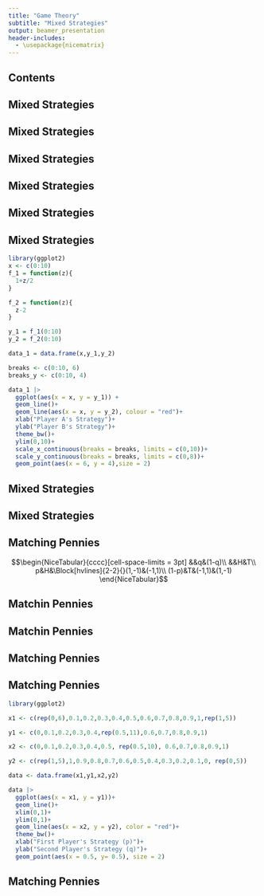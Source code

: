 ```yaml
---
title: "Game Theory"
subtitle: "Mixed Strategies"
output: beamer_presentation
header-includes: 
  - \usepackage{nicematrix}
---
```

## Contents

\begin{itemize}
  \item Mixed Strategies
  \item Matching Pennies
\end{itemize}

## Mixed Strategies
\begin{itemize}
  \item As you may remember that, in previous chapter we have evaluated the discrete static complete information games. However, we couldn't find an equilibrium for the Matching Pennies game.
  \item In order to find an equilibrium we should employ a different approach from the discrete understanding.
\end{itemize}

## Mixed Strategies
\begin{itemize}
  \item In this chapter, we will evaluate the continuous static games, in which there are infinite choices for each players. 
  \item Consider a case where two firms decide to implement a price level. They have infinite amount of choices, with the constraint of not negative.
  \item Our starting point will be the infinite choices and then we will introduce the probability concept in terms of discrete games.
\end{itemize}

## Mixed Strategies
\begin{itemize}
  \item Consider a simple case where two players' utility functions are given as:
  $$U_A(S_A,S_B)=-S^2_A+4S_A+2S_AS_B+3S_B-S^2_B$$
  $$U_B(S_A,S_B)=-S^2_B+2S_B+S_AS_B+S_A-S^2_A$$
\end{itemize}

## Mixed Strategies
\begin{itemize}
  \item As you can observe, the utilities that each player will acquire depends on the other player's strategy.
  \item Since both players will try to maximize its utility, we should take the partial derivative of each utility with respect to their strategy and equalize both of them to $0$:
  $$\frac{\partial{U_A}}{\partial{S_A}}=-2S_A+4+2S_B=0$$
  $$\frac{{\partial{U_B}}}{\partial{S_B}}=-2S_B+2+S_A=0$$
\end{itemize}

## Mixed Strategies
\begin{itemize}
  \item If we rearrange the equations, we will get:
  $$S_A=2+S_B$$
  $$S_B=1+\frac{S_A}{2}$$
  \item These equations are called Best Response Functions for player A and player B.
  \item What we did was we have first taken the partial derivatives of each utility functions with respect to player's strategy and equalize to $0$. This means that, we held constant other variables in the equation and tried to find optimal strategy which maximizes the utility.
\end{itemize}




## Mixed Strategies
```r
library(ggplot2)
x <- c(0:10)
f_1 = function(z){
  1+z/2
}

f_2 = function(z){
  z-2
}

y_1 = f_1(0:10)
y_2 = f_2(0:10)

data_1 = data.frame(x,y_1,y_2)

breaks <- c(0:10, 6)
breaks_y <- c(0:10, 4)

data_1 |> 
  ggplot(aes(x = x, y = y_1)) +
  geom_line()+
  geom_line(aes(x = x, y = y_2), colour = "red")+
  xlab("Player A's Strategy")+
  ylab("Player B's Strategy")+
  theme_bw()+
  ylim(0,10)+
  scale_x_continuous(breaks = breaks, limits = c(0,10))+
  scale_y_continuous(breaks = breaks, limits = c(0,8))+
  geom_point(aes(x = 6, y = 4),size = 2)

```



## Mixed Strategies
\begin{itemize}
  \item As it is illustrated through the graph, the Nash Equilibrium will be $\{6,4\}.$
  \item Understand this conclusion as this: They will increase their strategies (in terms of numbers) until the Best Response Functions of both players intersect, which is $\{6,4\}$.
\end{itemize}

## Mixed Strategies
\begin{itemize}
  \item In order to understand the mixed strategies, we will introduce the concept of Expected Payoff, in which players will try to maximize their expected payoff.
  \item Actually we have shown the implementation of Expected Payoff concept with continuous case in previous pages, in order to understand it there should also be an example where we implement it in discrete game. 
\end{itemize}

## Matching Pennies
\begin{itemize}
  \item Remember from the previous chapter in which we were trying to solve Matching Pennies game and we indicated that we have to have a different tool to solve it.
  \item We will solve it through Expected Payoff, by attributing probabilities for each of strategies.
  \item Let's say probability of first player playing head is $p$, then playing tail will be $1-p$. And for second player playing head $q$ and tail will be $1-q$.
\end{itemize}



$$\begin{NiceTabular}{cccc}[cell-space-limits = 3pt]
&&q&(1-q)\\
&&H&T\\
p&H&\Block[hvlines]{2-2}{}(1,-1)&(-1,1)\\
(1-p)&T&(-1,1)&(1,-1)
\end{NiceTabular}$$

## Matchin Pennies
\begin{itemize}
  \item According to this matrix, we would represent the Expected Payoff of first player as:\\
  $EP_1 = p \times q \times 1 + p \times (1-q) \times (-1)+ (1-p) \times q \times (-1) + (1-p) \times (1-q) \times 1 $
  $$EP_1 = 4pq -2p -2q +1$$
\end{itemize}

## Matchin Pennies
\begin{itemize}
  \item In order to find the equilibrium, we would take the partial derivative with respect to first player's probability and equalize to zero, to maximize the Expected Payoff:
  $$\frac{\partial{EP_1}}{\partial{p}}=4q-2=0$$
  $$q = 0.5$$
  \item Since the Expected Payoff functions will be symmetric, we would get the same answer for the Expected Payoff of second player $(p = 0.5)$.
\end{itemize}

## Matching Pennies
\begin{itemize}
  \item This result that we have found indicates that, both players would meet at the point of equal probabilities for each strategy. 
  \item If, assume that, second player attributed selecting first strategy as $ q = 0.1$, then the Expected Payoff of first player will be:
  $$EP_1 = 0.4p-2p-0.2+1$$
  $$EP_1 = -1.6p+0.8$$
  \item In order to maximize this one, first player will decide as $p=0$, which means that he/she will certainly choose tail.
\end{itemize}

## Matching Pennies
\begin{itemize}
  \item However, knowing that first player choose tail, the second player will choose head.
  \item Thus, as it can be seen that, the Best Response Functions of both players will be in a discrete shape, rather than continuous as our first example.
\end{itemize}

```r

library(ggplot2)

x1 <- c(rep(0,6),0.1,0.2,0.3,0.4,0.5,0.6,0.7,0.8,0.9,1,rep(1,5))

y1 <- c(0,0.1,0.2,0.3,0.4,rep(0.5,11),0.6,0.7,0.8,0.9,1)

x2 <- c(0,0.1,0.2,0.3,0.4,0.5, rep(0.5,10), 0.6,0.7,0.8,0.9,1)

y2 <- c(rep(1,5),1,0.9,0.8,0.7,0.6,0.5,0.4,0.3,0.2,0.1,0, rep(0,5))

data <- data.frame(x1,y1,x2,y2)

data |> 
  ggplot(aes(x = x1, y = y1))+
  geom_line()+
  xlim(0,1)+
  ylim(0,1)+
  geom_line(aes(x = x2, y = y2), color = "red")+
  theme_bw()+
  xlab("First Player's Strategy (p)")+
  ylab("Second Player's Strategy (q)")+
  geom_point(aes(x = 0.5, y= 0.5), size = 2)

```

## Matching Pennies
\begin{itemize}
  \item To conclude the chapter, we can derive the formula for the Expected Payoff as:
  $$EP = \sum_{i=1}^n p(X=x)\ x$$
  \item This tells us that Expected payoff is equal sum of all payoffs that will be attributed by the player for each case times the probability that the player attributes. So, the probability of selecting tail is 0.5 and its payoff is 1 and for head is 0.5 and its payoff is -1, then the expected payoff will be equal to : $0.5 \times 1 + 0.5 \times (-1) = 0$
  \item However, in the games, such as matching pennies, rather than marginal probabilities, we use the joint probabilities where we multiply the probabilities that is attributed by the players for a specific strategy.
\end{itemize}